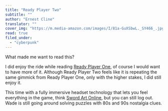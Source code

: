 ```yaml
---
title: "Ready Player Two"
subtitle: ""
author: "Ernest Cline"
translator: ""
cover_img: "https://m.media-amazon.com/images/I/81a-GuXSbwL._SY466_.jpg"
read: true
filed_under:
  - "cyberpunk"
---
```


What made me want to read this?

I did enjoy the ride while reading [Ready Player One](/bookshelf/ernest-cline-ready-player-one), of course I would want to have more of it. Although Ready Player Two feels like it is repeating the same gimmick from Ready Player One, only with the higher stakes, I did still enjoy it.

This time with a fully immersive headset technology that lets you feel everything in the game, think [Sword Art Online](https://en.wikipedia.org/wiki/Sword_Art_Online), but you can still log out. Wade is still going around solving puzzles with 80s and 90s nostalgia clues.
